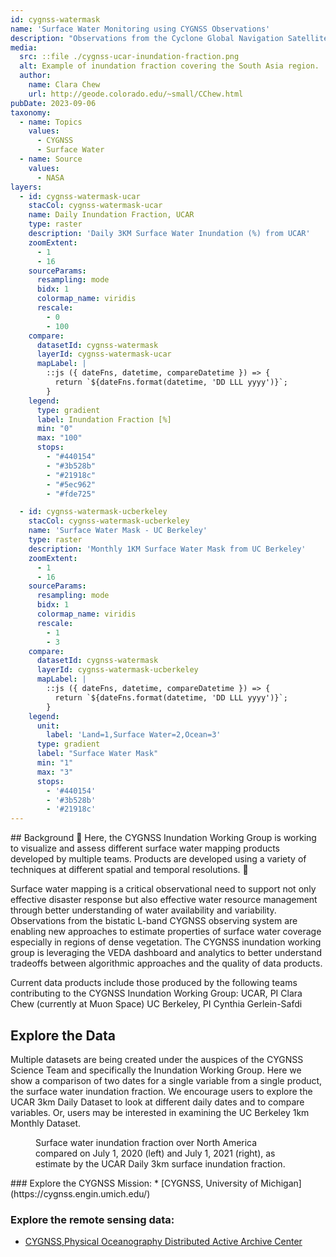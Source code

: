 ```yaml
---
id: cygnss-watermask
name: 'Surface Water Monitoring using CYGNSS Observations'
description: "Observations from the Cyclone Global Navigation Satellite System (CYGNSS) constellation provide information on surface water coverage. Researchers are using novel techniques to generate observational data products of surface water coverage at various temporal and spatial resolutions."
media:
  src: ::file ./cygnss-ucar-inundation-fraction.png
  alt: Example of inundation fraction covering the South Asia region.
  author:
    name: Clara Chew
    url: http://geode.colorado.edu/~small/CChew.html
pubDate: 2023-09-06
taxonomy:
  - name: Topics
    values:
      - CYGNSS
      - Surface Water
  - name: Source
    values:
      - NASA
layers:
  - id: cygnss-watermask-ucar
    stacCol: cygnss-watermask-ucar
    name: Daily Inundation Fraction, UCAR
    type: raster
    description: 'Daily 3KM Surface Water Inundation (%) from UCAR'
    zoomExtent:
      - 1
      - 16
    sourceParams:
      resampling: mode
      bidx: 1
      colormap_name: viridis
      rescale:
        - 0
        - 100
    compare:
      datasetId: cygnss-watermask
      layerId: cygnss-watermask-ucar
      mapLabel: |
        ::js ({ dateFns, datetime, compareDatetime }) => {
          return `${dateFns.format(datetime, 'DD LLL yyyy')}`;
        }
    legend:
      type: gradient
      label: Inundation Fraction [%]
      min: "0"
      max: "100"
      stops:
        - "#440154"
        - "#3b528b"
        - "#21918c"
        - "#5ec962"
        - "#fde725"

  - id: cygnss-watermask-ucberkeley
    stacCol: cygnss-watermask-ucberkeley
    name: 'Surface Water Mask - UC Berkeley'
    type: raster
    description: 'Monthly 1KM Surface Water Mask from UC Berkeley'
    zoomExtent:
      - 1
      - 16
    sourceParams:
      resampling: mode
      bidx: 1
      colormap_name: viridis
      rescale:
        - 1
        - 3
    compare:
      datasetId: cygnss-watermask
      layerId: cygnss-watermask-ucberkeley
      mapLabel: |
        ::js ({ dateFns, datetime, compareDatetime }) => {
          return `${dateFns.format(datetime, 'DD LLL yyyy')}`;
        }
    legend:
      unit:
        label: 'Land=1,Surface Water=2,Ocean=3'
      type: gradient
      label: "Surface Water Mask"
      min: "1"
      max: "3"
      stops:
        - '#440154'
        - '#3b528b'
        - '#21918c'
---
```

<Block>
<Prose>
## Background
🚧 Here, the CYGNSS Inundation Working Group is working to visualize and assess different surface water mapping products developed by multiple teams. Products are developed using a variety of techniques at different spatial and temporal resolutions. 🚧

Surface water mapping is a critical observational need to support not only effective disaster response but also effective water resource management through better understanding of water availability and variability. Observations from the bistatic L-band CYGNSS observing system are enabling new approaches to estimate properties of surface water coverage especially in regions of dense vegetation. The CYGNSS inundation working group is leveraging
the VEDA dashboard and analytics to better understand tradeoffs between algorithmic approaches and the quality of data products.

Current data products include those produced by the following teams contributing to the CYGNSS Inundation Working Group:
UCAR, PI Clara Chew (currently at Muon Space)
UC Berkeley, PI Cynthia Gerlein-Safdi

## Explore the Data
Multiple datasets are being created under the auspices of the CYGNSS Science Team and specifically the Inundation Working Group. Here we show a comparison of two dates for a single variable from a single product, the surface water inundation fraction. We encourage users to explore the UCAR 3km Daily Dataset to look at different daily dates and to compare variables. Or, users may be interested in examining the UC Berkeley 1km Monthly Dataset.
</Prose>
</Block>

<Block type='full'>
  <Figure>
  <Map
    datasetId='cygnss-watermask'
    layerId='cygnss-watermask-ucar'
    dateTime='2020-07-01'
    zoom={4}
    center={[-100,28]}
    compareDateTime='2021-07-01'
  />
  <Caption
    attrAuthor='NASA'
    attrUrl='https://nasa.gov/'
  >
  Surface water inundation fraction over North America compared on July 1, 2020 (left) and July 1, 2021 (right), as estimate by the UCAR Daily 3km surface inundation fraction.
  </Caption>
  </Figure>
</Block>

<Block>
<Prose>
### Explore the CYGNSS Mission:
* [CYGNSS, University of Michigan](https://cygnss.engin.umich.edu/)

### Explore the remote sensing data:
* [CYGNSS,Physical Oceanography Distributed Active Archive Center](https://podaac.jpl.nasa.gov/CYGNSS)
</Prose>
</Block>

